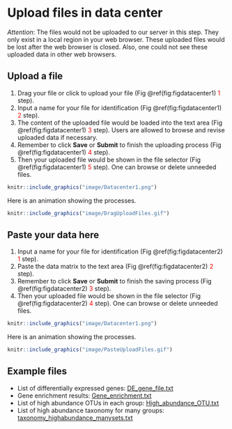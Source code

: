 # Upload files in data center {#datacenter_uploading}

*Attention*: The files would not be uploaded to our server in this step. They only exist in a local region in your web browser. These uploaded files would be lost after the web browser is closed. Also, one could not see these uploaded data in other web browsers. 


## Upload a file

1. Drag your file or click to upload your file (Fig \@ref(fig:figdatacenter1) <font color="#FF0000">1</font> step).
2. Input a name for your file for identification (Fig \@ref(fig:figdatacenter1) <font color="#FF0000">2</font> step).
3. The content of the uploaded file would be loaded into the text area (Fig \@ref(fig:figdatacenter1) <font color="#FF0000">3</font> step). Users are allowed to browse and revise uploaded data if necessary.
4. Remember to click **Save** or **Submit** to finish the uploading process (Fig \@ref(fig:figdatacenter1) <font color="#FF0000">4</font> step).
5. Then your uploaded file would be shown in the file selector (Fig \@ref(fig:figdatacenter1) <font color="#FF0000">5</font> step). One can browse or delete unneeded files.

```r
knitr::include_graphics("image/Datacenter1.png")
```

Here is an animation showing the processes.

```r
knitr::include_graphics("image/DragUploadFiles.gif")
```

## Paste your data here

1. Input a name for your file for identification (Fig \@ref(fig:figdatacenter2) <font color="#FF0000">1</font> step).
2. Paste the data matrix to the text area (Fig \@ref(fig:figdatacenter2) <font color="#FF0000">2</font> step). 
3. Remember to click **Save** or **Submit** to finish the saving process (Fig \@ref(fig:figdatacenter2) <font color="#FF0000">3</font> step).
4. Then your uploaded file would be shown in the file selector (Fig \@ref(fig:figdatacenter2) <font color="#FF0000">4</font> step). One can browse or delete unneeded files.


```r
knitr::include_graphics("image/Datacenter1.png")
```

Here is an animation showing the processes.

```r
knitr::include_graphics("image/PasteUploadFiles.gif")
```

## Example files {#example_file}

* List of differentially expressed genes: [DE_gene_file.txt](data/DE_gene_file.txt)
* Gene enrichment results: [Gene_enrichment.txt](data/Gene_enrichment.txt)
* List of high abundance OTUs in each group: [High_abundance_OTU.txt](data/High_abundance_OTU.txt)
* List of high abundance taxonomy for many groups: [taxonomy_highabundance_manysets.txt](data/taxonomy_highabundance_manysets.txt)


